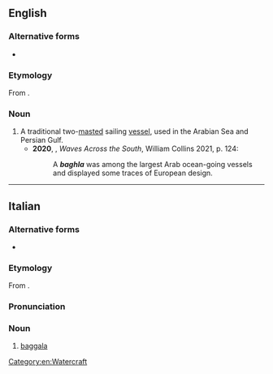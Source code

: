 ==English==
{{wikipedia|Baghlah}}
===Alternative forms===
* {{alter|en|baghla|baghlah|baglo|buggalow}}

===Etymology===
From {{bor|en|ar|بَغْلَة|lit=she-[[mule]]}}.

===Noun===
{{en-noun}}

# A traditional two-[[mast]]ed sailing [[vessel]], used in the Arabian Sea and Persian Gulf. {{defdate|from 19th c.}}
#*'''2020''', {{w|Sujit Sivasundaram}}, ''Waves Across the South'', William Collins 2021, p. 124:
#*:A '''''baghla''''' was among the largest Arab ocean-going vessels and displayed some traces of European design.

[[Category:en:Watercraft]]

----

==Italian==

===Alternative forms===
* {{alter|it|bagala}}

===Etymology===
From {{bor|it|ar|بَغْلَة|t=she-[[mule]]}}.

===Pronunciation===
{{it-pr|bàggala}}

===Noun===
{{it-noun|f}}

# [[#English|baggala]]

{{C|it|Watercraft}}